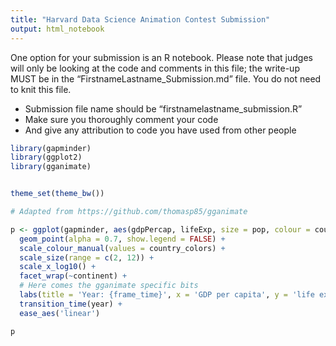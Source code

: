 ```yaml
---
title: "Harvard Data Science Animation Contest Submission"
output: html_notebook
---
```

One option for your submission is an R notebook. Please note that judges will only be looking at the code and comments in this file; the write-up MUST be in the "FirstnameLastname_Submission.md" file. You do not need to knit this file.

- Submission file name should be "firstnamelastname_submission.R"
- Make sure you thoroughly comment your code 
- And give any attribution to code you have used from other people

```r
library(gapminder)
library(ggplot2)
library(gganimate)


theme_set(theme_bw())

# Adapted from https://github.com/thomasp85/gganimate

p <- ggplot(gapminder, aes(gdpPercap, lifeExp, size = pop, colour = country)) +
  geom_point(alpha = 0.7, show.legend = FALSE) +
  scale_colour_manual(values = country_colors) +
  scale_size(range = c(2, 12)) +
  scale_x_log10() +
  facet_wrap(~continent) +
  # Here comes the gganimate specific bits
  labs(title = 'Year: {frame_time}', x = 'GDP per capita', y = 'life expectancy') +
  transition_time(year) +
  ease_aes('linear')

p
```

